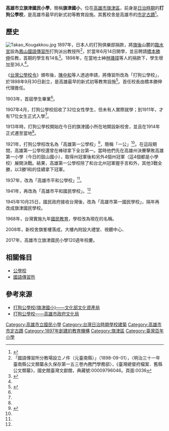 {{Infobox School
|name           = 高雄市立旗津國民小學
|other_name     ={{Lang-en|Kaohsiung Municipal Cijin Elementary School}}
|image          = 高雄旗津國小校舍.JPG
|caption=高雄旗津國小舊校舍
|established    = 1897年 打狗國語傳習所<br />1898年 打狗公學校<br />1921年 高雄第一公學校<br />1937年 高雄市平和公學校<br />1941年 高雄市平和國民學校<br />1945年 高雄市第一國民學校<br />1946年 高雄市旗津國民學校<br />1968年 高雄市立旗津國民小學
|type           = 市立國民小學
|district       = {{ROC}}[[高雄市|高雄市]][[旗津區|旗津區]]
|coordinates={{Coord|22.6083414|120.2715417|display=inline,title}}
|pushpin_map=Taiwan Kaohsiung
|grades         = 小一至小六
|principal      = 楊勝任
|students       = 504人 （2017年）
|address      = 80542 高雄市旗津區中洲三路623號
|fax            = 07-5171317
|website        = http://www.chijps.kh.edu.tw/
|number=07-5715133
}}

'''高雄市立旗津國民小學'''，簡稱'''旗津國小'''，位在[[高雄市|高雄市]][[旗津區|旗津區]]，前身是[[台灣日治時期|日治時期]]的'''打狗公學校'''，是高雄市最早的新式初等教育設施。其舊校舍是高雄市的[[高雄市文化資產|市定古蹟]]<ref>{{cite web|url=https://cijin.kcg.gov.tw/Cijin/History.php|title=歷史沿革 - 打狗發源地旗津的聚落群|accessdate=|publisher=高雄市旗津區公所|archive-url=https://web.archive.org/web/20190116150053/https://cijin.kcg.gov.tw/Cijin/History.php|archive-date=2019-01-16|dead-url=yes}}</ref>。

== 歷史 ==
[[File:Takao_Kougakkou.jpg|thumb]]
1897年，日本人的打狗俱樂部捐款，將[[旗後|旗後]]山麓的[[旗津臨水宮|臨水宮]]設為[[鳳山國語傳習所|鳳山國語傳習所]]打狗派出教授所<ref>「國語傳習所分教場設立ノ件（元臺南縣）」（1898-09-01），〈明治三十一年臺南縣公文類纂永久保存第一五三卷內務門學務部〉，《臺灣總督府檔案．舊縣公文類纂》，國史館臺灣文獻館，典藏號:00009796046。頁面:0036</ref>，於當年6月14日開學，並且聘請[[橋本勝伸|橋本勝伸]]任教，首期的學生有14名<ref name="chij">{{cite web|url=https://cijin.kcg.gov.tw/Cijin/Historic.php?ID=4|title=古蹟導覽 - 旗津國小校舍|accessdate=|publisher=高雄市旗津區公所|archive-url=https://web.archive.org/web/20190116100247/https://cijin.kcg.gov.tw/Cijin/Historic.php?ID=4|archive-date=2019-01-16|dead-url=yes}}</ref>。1898年，在當地士紳[[林璣璋|林璣璋]]等人的捐款下，學生增加至36人<ref name = "chij"/>。

《[[台灣公學校令|台灣公學校令]]》頒布後，[[陳中和|陳中和]]等人透過申請，將傳習所改為「打狗公學校」，於1898年9月30日創立，是高雄最早的新式初等教育設施<ref name = "tai">{{citation|author=洪郁嫺|title=日治時期「高雄第一公學校」之研究|publisher=國立台南師範學院台灣文化研究所|year=2003}}</ref>。首任校長由橋本勝伸代理擔任。

1903年，首屆學生畢業<ref name="chij" />。

1907年4月，打狗公學校招收了32位女性學生，但未有人實際就學；到1911年，才有17位女生正式入學<ref name="chij" />。

1913年時，打狗公學校開始在今日的旗津國小所在地開設新校舍，並且在1914年正式遷至當地<ref name="chij" />。

1921年，打狗公學校改名為「高雄第一公學校」<ref name = "geo">{{cite web|url=http://www.geocities.jp/idu1952/itiran/itiran1/takao.htm|title=戦前高雄州公学校名称変遷一覧|accessdate=2010-08-29|publisher=泉君の日本語教育史講座|archive-url=https://web.archive.org/web/20150402110652/http://www.geocities.jp/idu1952/itiran/itiran1/takao.htm|archive-date=2015-04-02|dead-url=yes}}</ref>，簡稱「一公」<ref name = "tai"/>。在這段期間，高雄第一公學校還曾在棒球拿下全台第一。當時他們先在高雄州決賽擊敗高雄第一小學（今日的鼓山國小），取得州冠軍後和另外4個州冠軍（這4個都是小學校）展開決戰。結果，高雄第一公學校除了和台北州冠軍握手言和外，其他3戰全勝，以3勝1和的佳績拿下冠軍。

1937年，改為「高雄市平和公學校」<ref name = "geo"/>。

1941年，再改為「高雄市平和國民學校」。<ref name = "geo"/>

1945年10月25日，國民政府接收台灣後，改為「高雄市第一國民學校」，隔年再改成旗津國民學校。

1968年，台灣實施九年[[國民教育|國民教育]]，學校改為現在的名稱。

2008年，新校舍旗峯樓落成，大樓內附設大禮堂、視聽中心、

2017年，高雄市立旗津國民小學120週年校慶。

{{tw monument
|name=打狗公學校(旗津國小)
|formername=
|image=
|imagename=
|othername=
|formalname=
|level=市定古蹟
|class=其他設施
|time={{flagicon|Empire of Japan}}[[大正|大正]]2年（1913年）
|location=[[高雄市|高雄市]][[旗津區|旗津區]]中洲三路623號
|open=
|cost=
|website=
|reg_url =https://nchdb.boch.gov.tw/assets/overview/monument/19990525000003
}}

== 相關條目 ==
* [[公學校|公學校]]
* [[國語傳習所|國語傳習所]]

== 參考來源 ==
{{Commons cat|Kaohsiung Municipal Chi-Jin Primary School}}
{{reflist}}
*[https://nchdb.boch.gov.tw/assets/advanceSearch/monument/19990525000003 打狗公學校(旗津國小)——文化部文化資產局] {{Wayback|url=https://nchdb.boch.gov.tw/assets/advanceSearch/monument/19990525000003 |date=20190116100042 }}
*[https://web.archive.org/web/20160828062431/http://heritage.khcc.gov.tw/Heritage.aspx?KeyID=0e178108-5f5f-45f0-b778-776ee6ab82e4 打狗公學校——高雄市政府文化局]

{{高雄市國民中小學}}
{{高雄市文化資產}}
[[Category:高雄市立國民小學|Category:高雄市立國民小學]]
[[Category:台灣日治時期學校建築|Category:台灣日治時期學校建築]]
[[Category:高雄市市定古蹟|Category:高雄市市定古蹟]]
[[Category:1897年創建的教育機構|Category:1897年創建的教育機構]]
[[Category:旗津區|Category:旗津區]]
[[Category:臺灣百年小學|Category:臺灣百年小學]]